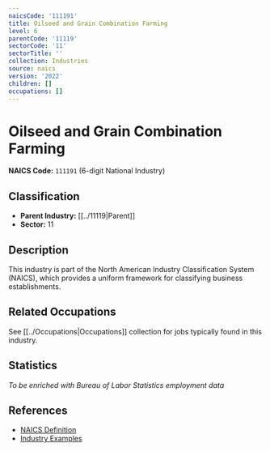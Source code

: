 ```yaml
---
naicsCode: '111191'
title: Oilseed and Grain Combination Farming
level: 6
parentCode: '11119'
sectorCode: '11'
sectorTitle: ''
collection: Industries
source: naics
version: '2022'
children: []
occupations: []
---
```

# Oilseed and Grain Combination Farming

**NAICS Code:** `111191` (6-digit National Industry)

## Classification

- **Parent Industry:** [[../11119|Parent]]
- **Sector:** 11

## Description

This industry is part of the North American Industry Classification System (NAICS), which provides a uniform framework for classifying business establishments.

## Related Occupations

See [[../Occupations|Occupations]] collection for jobs typically found in this industry.

## Statistics

*To be enriched with Bureau of Labor Statistics employment data*

## References

- [NAICS Definition](https://www.census.gov/naics/)
- [Industry Examples](https://www.census.gov/naics/2022NAICS/)
